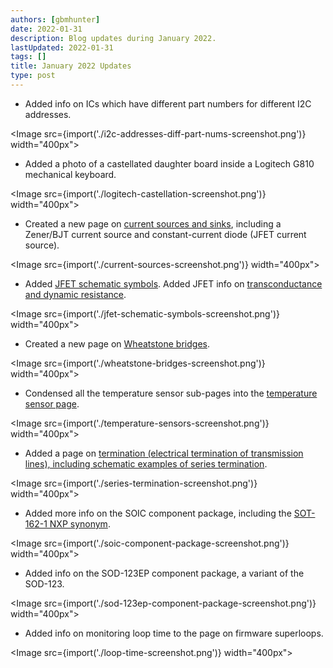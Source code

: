 ```yaml
---
authors: [gbmhunter]
date: 2022-01-31
description: Blog updates during January 2022.
lastUpdated: 2022-01-31
tags: []
title: January 2022 Updates
type: post
---
```


* Added info on ICs which have different part numbers for different I2C addresses.

<Image src={import('./i2c-addresses-diff-part-nums-screenshot.png')} width="400px"></Image>

* Added a photo of a castellated daughter board inside a Logitech G810 mechanical keyboard. 

<Image src={import('./logitech-castellation-screenshot.png')} width="400px"></Image>

* Created a new page on [current sources and sinks](/electronics/components/current-sources-and-sinks/), including a Zener/BJT current source and constant-current diode (JFET current source).

<Image src={import('./current-sources-screenshot.png')} width="400px"></Image>

* Added [JFET schematic symbols](/electronics/components/transistors/junction-gate-field-effect-transistor-jfets/). Added JFET info on [transconductance and dynamic resistance](/electronics/components/transistors/junction-gate-field-effect-transistor-jfets/).

<Image src={import('./jfet-schematic-symbols-screenshot.png')} width="400px"></Image>

* Created a new page on [Wheatstone bridges](/electronics/circuit-design/wheatstone-bridges/).

<Image src={import('./wheatstone-bridges-screenshot.png')} width="400px"></Image>

* Condensed all the temperature sensor sub-pages into the [temperature sensor page](/electronics/components/sensors/temperature-sensors/).

<Image src={import('./temperature-sensors-screenshot.png')} width="400px"></Image>

* Added a page on [termination (electrical termination of transmission lines), including schematic examples of series termination](/electronics/circuit-design/transmission-lines/termination/). 

<Image src={import('./series-termination-screenshot.png')} width="400px"></Image>

* Added more info on the SOIC component package, including the [SOT-162-1 NXP synonym](/pcb-design/component-packages/sot-162-1-component-package/).

<Image src={import('./soic-component-package-screenshot.png')} width="400px"></Image>

* Added info on the SOD-123EP component package, a variant of the SOD-123.

<Image src={import('./sod-123ep-component-package-screenshot.png')} width="400px"></Image>

* Added info on monitoring loop time to the page on firmware superloops.

<Image src={import('./loop-time-screenshot.png')} width="400px"></Image>
